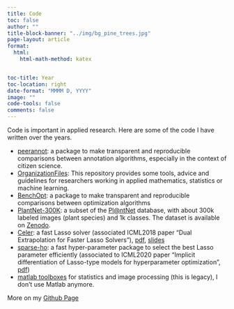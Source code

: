 ```yaml
---
title: Code
toc: false
author: ""
title-block-banner: "../img/bg_pine_trees.jpg"
page-layout: article
format:
  html:
    html-math-method: katex


toc-title: Year
toc-location: right
date-format: "MMMM D, YYYY"
image: ""
code-tools: false
comments: false
---
```


Code is important in applied research. Here are some of the code I have written over the years.

- [peerannot](https://peerannot.github.io/): a package to make transparent and reproducible comparisons between annotation algorithms, especially in the context of citizen science.
- [OrganizationFiles](https://github.com/josephsalmon/OrganizationFiles): This repository provides some tools, advice and guidelines for researchers working in applied mathematics, statistics or machine learning.
- [BenchOpt](https://benchopt.github.io/): a package to make transparent and reproducible comparisons between optimization algorithms
- [PlantNet-300K](https://github.com/plantnet/PlantNet-300K): a subset of the [Pl@ntNet](https://plantnet.org/) database, with about 300k labeled images (plant species) and 1k classes. The dataset is available on [Zenodo](https://zenodo.org/records/5645731#.Yuehg3ZBxPY).
- [Celer](https://mathurinm.github.io/celer/): a fast Lasso solver (associated ICML2018 paper "Dual Extrapolation for Faster Lasso Solvers"), [pdf](https://arxiv.org/abs/1802.07481), [slides](http://localhost/talks/UBC.pdf)
- [sparse-ho](https://github.com/QB3/sparse-ho): a fast hyper-parameter package to select the best Lasso parameter efficiently (associated to ICML2020 paper "Implicit differentiation of Lasso-type models for hyperparameter optimization", [pdf](https://arxiv.org/pdf/2002.08943.pdf))
- [matlab toolboxes](../code/index_codes.php) for statistics and image processing (this is legacy), I don't use Matlab anymore.


More on my [Github Page](http://github.com/josephsalmon)
